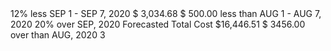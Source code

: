 
<Meta title="Pages/Dashboard" />

<Canvas>
  <Story name="default">
    <Box style={{ maxWidth: "1440px" }}>
      <Row>
        <Col lg={4} md={4} xs={4}>
          <Flex>
            <PieChart
              progress={88}
              size={96}
              strokeWidth={15}
              color="success"
              mr="1rem"
            >
              <Text className="chartValue" size="lg" tag="span" weight="medium">
                12%
              </Text>
              <Text className="chartCaption" size="xs" tag="span">
                less
              </Text>
            </PieChart>
            <Box shadow="shadow00" p={0}>
              <Text size="sm" tag="div" color={theme.color.text.text02}>
                SEP 1 - SEP 7, 2020
              </Text>
              <Text size="xxl" tag="div" weight="medium">
                $ 3,034.68
              </Text>
              <Text tag="div">
                $ 500.00
                <Text size="sm" tag="span" px=".5rem">
                  less than
                </Text>
                <Text size="sm" tag="span">
                  AUG 1 - AUG 7, 2020
                </Text>
              </Text>
            </Box>
          </Flex>
        </Col>
        <Col lg={4} md={4} xs={4}>
          <Flex>
            <PieChart
              progress={20}
              size={96}
              strokeWidth={15}
              color="danger"
              mr="1rem"
            >
              <Text className="chartValue" size="lg" tag="span" weight="medium">
                20%
              </Text>
              <Text className="chartCaption" size="xs" tag="span">
                over
              </Text>
            </PieChart>
            <Box shadow="shadow00" p={0}>
              <Text size="sm" tag="div" color={theme.color.text.text02}>
                SEP, 2020 Forecasted Total Cost
              </Text>
              <Text size="xxl" tag="div" weight="medium">
                $16,446.51
              </Text>
              <Text tag="div">
                $ 3456.00
                <Text size="sm" tag="span" px=".5rem">
                  over than
                </Text>
                <Text size="sm" tag="span">
                  AUG, 2020
                </Text>
              </Text>
            </Box>
          </Flex>
        </Col>
        <Col lg={4} md={8} xs={4}>
          <Visible md>
            <Spacer height="2rem" />
          </Visible>
          3
        </Col>
      </Row>
    </Box>
  </Story>
</Canvas>
